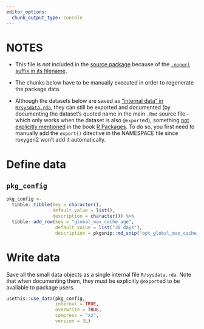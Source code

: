 ```yaml
---
editor_options:
  chunk_output_type: console
---
```


# NOTES

-   This file is *not* included in the [source package](https://r-pkgs.org/package-structure-state.html#source-package) because of the [`.nopurl` suffix in its
    filename](https://rpkg.dev/pkgpurl/reference/purl_rmd.html#-rmd-files-excluded-from-purling).

-   The chunks below have to be manually executed in order to regenerate the package data.

-   Although the datasets below are saved as ["internal data" in `R/sysdata.rda`](https://r-pkgs.org/data.html#data-sysdata), they can still be exported and
    documented (by documenting the dataset's quoted name in the main `.Rmd` source file -- which only works when the dataset is also `@export`ed), something
    [not explicitly mentioned](https://coolbutuseless.github.io/2018/12/10/r-packages-internal-and-external-data/) in the book [R
    Packages](https://r-pkgs.org/data.html#data-data). To do so, you first need to manually add the `export()` directive in the NAMESPACE file since roxygen2
    won't add it automatically.

# Define data

## `pkg_config`

```r
pkg_config <-
  tibble::tibble(key = character(),
                 default_value = list(),
                 description = character()) %>%
  tibble::add_row(key = "global_max_cache_age",
                  default_value = list("30 days"),
                  description = pkgsnip::md_snip("opt_global_max_cache_age"))
```

# Write data

Save all the small data objects as a single internal file `R/sysdata.rda`. Note that when documenting them, they must be explicitly `@export`ed to be available
to package users.

```r
usethis::use_data(pkg_config,
                  internal = TRUE,
                  overwrite = TRUE,
                  compress = "xz",
                  version = 3L)
```
